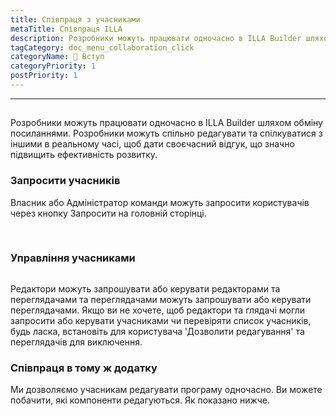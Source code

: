 ```yaml
---
title: Співпраця з учасниками
metaTitle: Співпраця ILLA
description: Розробники можуть працювати одночасно в ILLA Builder шляхом обміну посиланнями. Розробники можуть спільно редагувати та спілкуватися з іншими в реальному часі, щоб дати своєчасний відгук, що значно підвищить ефективність розвитку.
tagCategory: doc_menu_collaboration_click
categoryName: 👋 Вступ
categoryPriority: 1
postPriority: 1
---
```


* * *

## <Heading hidden>Співпраця з учасниками</Heading>

Розробники можуть працювати одночасно в ILLA Builder шляхом обміну посиланнями. Розробники можуть спільно редагувати та спілкуватися з іншими в реальному часі, щоб дати своєчасний відгук, що значно підвищить ефективність розвитку.

### Запросити учасників

Власник або Адміністратор команди можуть запросити користувачів через кнопку Запросити на головній сторінці. 

<img src='https://cdn.illacloud.com/official-website/img/docs/assemble/collaboration.png' alt="" />

<img src='https://cdn.illacloud.com/official-website/img/docs/assemble/collaboration(1).png' alt="" />

### Управління учасниками

<img src='https://cdn.illacloud.com/official-website/img/docs/assemble/collaboration(2).png' alt="" />

Редактори можуть запрошувати або керувати редакторами та переглядачами та переглядачами можуть запрошувати або керувати переглядачами. Якщо ви не хочете, щоб редактори та глядачі могли запросити або керувати учасниками чи перевіряти список учасників, будь ласка, встановіть для користувача 'Дозволити редагування' та переглядачів для виключення.

### Співпраця в тому ж додатку

Ми дозволяємо учасникам редагувати програму одночасно. Ви можете побачити, які компоненти редагуються. Як показано нижче. 

<img src='https://cdn.illacloud.com/official-website/img/docs/assemble/collaboration(3).png' alt="" />
